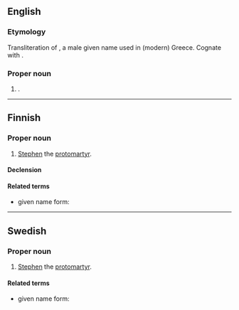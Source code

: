 ==English==

===Etymology===
Transliteration of {{bor|en|el|Στέφανος}}, a male given name used in (modern) Greece. Cognate with {{cog|en|Stephen}}.

===Proper noun===
{{en-proper noun}}

# {{name translit|en|el|Στέφανος|type=male given name}}.

----

==Finnish==

===Proper noun===
{{fi-noun|proper=true}}

# {{lb|fi|biblical character}} [[Stephen]] the [[protomartyr]].

====Declension====
{{fi-decl-vastaus|n=sg|Stefano|a}}

====Related terms====
* given name form: {{l|fi|Tapani}}

----

==Swedish==

===Proper noun===
{{head|sv|proper noun}}

# {{lb|sv|biblical character}} [[Stephen]] the [[protomartyr]].

====Related terms====
* given name form: {{l|sv|Stefan}}